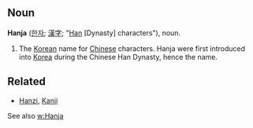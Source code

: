 ==Noun==
'''Hanja''' ([[한자]]; [[漢]][[字]]; "[[Han]] [Dynasty] characters"), noun.
#The [[Korean]] name for [[Chinese]] characters.  Hanja were first introduced into [[Korea]] during the Chinese Han Dynasty, hence the name.

==Related==
*[[Hanzi]], [[Kanji]]

See also [[w:Hanja]]